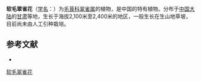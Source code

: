 {{Speciesbox
| name = 软毛翠雀花
| status = 
| status_system = 
| image =
| genus = Delphinium
| species = mollipilum
| authority = W. T. Wang
}}

'''软毛翠雀花'''（[[学名|学名]]：{{lang|la|''Delphinium mollipilum''}}）为[[毛茛科|毛茛科]][[翠雀属|翠雀属]]的植物，是中国的特有植物。分布于[[中国大陆|中国大陆]]的[[甘肃|甘肃]]等地，生长于海拔2,100米至2,400米的地区，一般生长在生山地草坡，目前尚未由人工引种栽培。

== 参考文献 ==
<div class="references-small">
* {{cite web| url =http://www.bioinfo.cn/db05/KmzwSpecies.php?action=view&id=18454| title =软毛翠雀花| work =《中国高等植物数据库全库》| publisher =中国科学院微生物研究所| author =昆明植物研究所| accessdate =2009-02-25| deadurl =yes| archiveurl =https://web.archive.org/web/20160305011643/http://www.bioinfo.cn/db05/KmzwSpecies.php?action=view&id=18454| archivedate =2016-03-05}}
</div>
{{Taxonbar|from=Q15228407}}

[[Category:翠雀属|软毛翠雀花]]


{{植物小作品}}